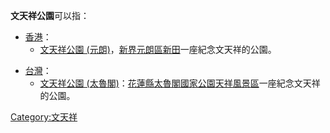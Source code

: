 '''文天祥公園'''可以指：

*[[香港|香港]]：
**[[文天祥公園_(元朗)|文天祥公園 (元朗)]]，[[新界|新界]][[元朗區|元朗區]][[新田_(香港)|新田]]一座紀念文天祥的公園。

*[[台灣|台灣]]：
**[[文天祥公園_(太魯閣)|文天祥公園 (太魯閣)]]：[[花蓮縣|花蓮縣]][[太魯閣國家公園|太魯閣國家公園]][[天祥_(台灣)|天祥風景區]]一座紀念文天祥的公園。

{{消歧义|W|cat=五字建築物消歧義}}
[[Category:文天祥|Category:文天祥]]